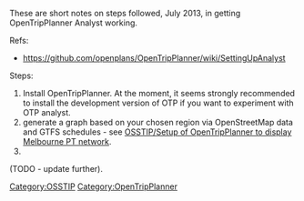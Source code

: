 These are short notes on steps followed, July 2013, in getting OpenTripPlanner Analyst working.

Refs:
* https://github.com/openplans/OpenTripPlanner/wiki/SettingUpAnalyst

Steps:
# Install OpenTripPlanner. At the moment, it seems strongly recommended to install the development version of OTP if you want to experiment with OTP analyst.
# generate a graph based on your chosen region via OpenStreetMap data and GTFS schedules - see [[OSSTIP/Setup of OpenTripPlanner to display Melbourne PT network]].
# 

(TODO - update further).

[[Category:OSSTIP]]
[[Category:OpenTripPlanner]]